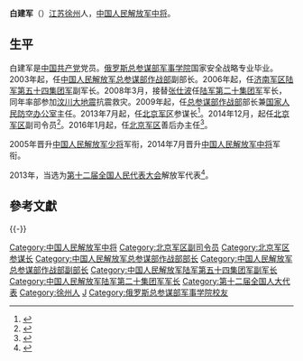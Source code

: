 {{中国人民解放军将领
| name = 白建军
| image name = 
| width = 
| job = 
| period =
| birthname = 
| other_names = 
| foreign_names =
| english_names =
| Sex = 男
| date of birth =
| place of birth =
| date of death =  
| place of death = 
| nationality = {{PRC}}
| residence = 
| languages = 
| height = 
| weight = 
| party = {{CPC}}
| rank = [[File:PLAGF-0719-LTG.png|25px]][[中国人民解放军中将|中国人民解放军中将]]
| spouse = 
| relatives = 
| educate = 
| past = 
| work =
| award = 
| rankrecord= 
}}'''白建军'''（{{bd|1958年|1月||}}）[[江苏省|江苏]][[徐州市|徐州]]人，[[中国人民解放军中将|中国人民解放军中将]]。

==生平==
白建军是[[中国共产党|中国共产党]]党员。[[俄罗斯总参谋部军事学院|俄罗斯总参谋部军事学院]]国家安全战略专业毕业。2003年起，任[[中央军委联合参谋部作战局|中国人民解放军总参谋部作战部]]副部长。2006年起，任[[中国人民解放军济南军区|济南军区]][[中国人民解放军陆军第八十三集团军|陆军第五十四集团军]]副军长。2008年3月，接替[[张仕波|张仕波]]任[[中国人民解放军陆军第二十集团军|陆军第二十集团军]]军长，同年率部参加[[汶川大地震|汶川大地震]]抗震救灾。2009年起，任[[中央军委联合参谋部作战局|总参谋部作战部]]部长兼[[中央军委国防动员部人防局|国家人民防空办公室]]主任。2013年7月起，任[[中国人民解放军北京军区|北京军区]]参谋长<ref>{{cite news|url=http://china.caixin.com/2013-07-30/100562615.html|title=北京军区两将官履新|author=|date=2013-07-30|work=财新网|accessdate=2014-02-22|archive-date=2014-02-16|archive-url=https://web.archive.org/web/20140216011106/http://china.caixin.com/2013-07-30/100562615.html|dead-url=no}}</ref>。2014年12月，起任[[中国人民解放军北京军区|北京军区]]副司令员<ref>{{cite web|url=http://news.163.com/15/0105/22/AF7QPU6900014SEH.html|title=宋普选任北京军区司令员 白建军任副司令员|accessdate=2015-01-05|author=|date=2015-01-05|publisher=网易|archive-url=https://web.archive.org/web/20150108062429/http://news.163.com/15/0105/22/AF7QPU6900014SEH.html|archive-date=2015-01-08|dead-url=yes}}</ref>。2016年1月起，任[[中国人民解放军北京军区|北京军区]]善后办主任<ref>{{cite news|url=http://www.thepaper.cn/newsDetail_forward_1429625|title=北京军区善后办领导集体亮相：白建军任主任、程童一任政委|author=|date=2016-03-06|work=|accessdate=2016-03-06|agency=澎湃新闻|archive-date=2016-02-16|archive-url=https://web.archive.org/web/20160216040025/http://www.thepaper.cn/newsDetail_forward_1429625|dead-url=no}}</ref>。

2005年晋升[[中国人民解放军少将|中国人民解放军少将]]军衔，2014年7月晋升[[中国人民解放军中将|中国人民解放军中将]]军衔。

2013年，当选为[[第十二届全国人民代表大会|第十二届全国人民代表大会]]解放军代表<ref>{{cite web|title=全国人大代表信息-白建军|url= http://210.82.31.1:8084/delegate/viewDelegate.action?dbid=122772|accessdate=2013-04-05|website=全国人大网}}</ref>。

== 參考文獻 ==
{{Reflist}}

{{-}}
{{start box}}
{{s-mil|pla}}
{{s-before|[[王宁_(上将)|王宁]]}}
{{s-title|[[中国人民解放军北京军区|中国人民解放军北京军区]]参谋长|2013年7月—2014年12月}} 
{{s-after|[[史鲁泽|史鲁泽]]}}
{{s-before|[[戚建国|戚建国]]}}
{{s-title|[[中央军委联合参谋部作战局|中国人民解放军总参谋部作战部]]部长|2009年5月—2013年7月}} 
{{s-after|[[饶开勋|饶开勋]]}}
{{s-before|[[张仕波|张仕波]]}}
{{s-title|[[中国人民解放军陆军第二十集团军|中国人民解放军陆军第二十集团军]]军长|2008年3月—2013年7月}} 
{{s-after|[[徐经年|徐经年]]}}
{{end box}}

{{DEFAULTSORT:Bai白}}
[[Category:中国人民解放军中将|Category:中国人民解放军中将]]
[[Category:北京军区副司令员|Category:北京军区副司令员]]
[[Category:北京军区参谋长|Category:北京军区参谋长]]
[[Category:中国人民解放军总参谋部作战部部长|Category:中国人民解放军总参谋部作战部部长]]
[[Category:中国人民解放军总参谋部作战部副部长|Category:中国人民解放军总参谋部作战部副部长]]
[[Category:中国人民解放军陆军第五十四集团军副军长|Category:中国人民解放军陆军第五十四集团军副军长]]
[[Category:中国人民解放军陆军第二十集团军军长|Category:中国人民解放军陆军第二十集团军军长]]
[[Category:第十二届全国人大代表|Category:第十二届全国人大代表]]
[[Category:徐州人|Category:徐州人]]
[[Category:白姓|J]]
[[Category:俄罗斯总参谋部军事学院校友|Category:俄罗斯总参谋部军事学院校友]]